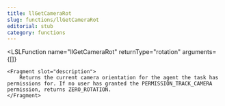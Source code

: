 ```yaml
---
title: llGetCameraRot
slug: functions/llGetCameraRot
editorial: stub
category: functions
---
```


<LSLFunction
	name="llGetCameraRot"
	returnType="rotation"
	arguments={[]}
>
	<Fragment slot="description">
		Returns the current camera orientation for the agent the task has permissions for. If no user has granted the PERMISSION_TRACK_CAMERA permission, returns ZERO_ROTATION.
	</Fragment>
</LSLFunction>

